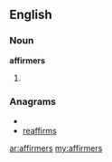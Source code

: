 ==English==
===Noun===
'''affirmers'''
# {{plural of|affirmer}}

===Anagrams===
* {{alphagram|aeffimrrs}}
* [[reaffirms#English|reaffirms]]

[[ar:affirmers]]
[[my:affirmers]]